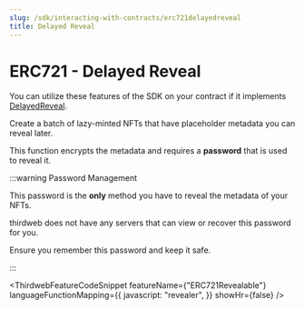 ```yaml
---
slug: /sdk/interacting-with-contracts/erc721delayedreveal
title: Delayed Reveal
---
```



# ERC721 - Delayed Reveal

You can utilize these features of the SDK on your contract if it implements [DelayedReveal](/contractkit/extension-contracts/delayedreveal).

<div className="row" style={{ marginBottom: 24 }}>
  <div className="col col--12" style={{ marginTop: 8 }}>
    <QuickstartCard
      name="Learn how to implement Delayed Reveal in your smart contract"
      link={"/contractkit/erc721revealable"}
      image="/assets/icons/general.png"
    />
  </div>
</div>

Create a batch of lazy-minted NFTs that have placeholder metadata you can reveal later.

This function encrypts the metadata and requires a **password** that is used to reveal it.

:::warning Password Management

This password is the **only** method you have to reveal the metadata of your NFTs.

thirdweb does not have any servers that can view or recover this password for you.

Ensure you remember this password and keep it safe.

:::

<ThirdwebFeatureCodeSnippet
  featureName={"ERC721Revealable"}
  languageFunctionMapping={{
    javascript: "revealer",
  }}
  showHr={false}
/>

